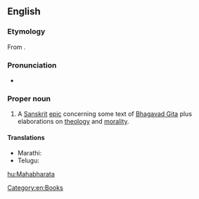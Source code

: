 ==English==

===Etymology===
From {{etyl|sa}} {{term|महाभारत|lang=sa|tr=Mahābhārata}}.

===Pronunciation===
* {{IPA|/məhabɚad̪ə/}}

===Proper noun===
{{wikipedia}}
{{en-proper noun}}

# {{Hinduism}} A [[Sanskrit]] [[epic]] concerning some text of [[Bhagavad Gita]] plus elaborations on [[theology]] and [[morality]].

====Translations====
{{trans-top|A Sanskrit epic}}
* Marathi: {{t|mr|महाभारत|n|tr=mahābhārata|sc=Deva}}
* Telugu: {{t|te|మహాభారతము|sc=Telu}}
{{trans-mid}}
{{trans-bottom}}

[[Category:en:Books]]

[[hu:Mahabharata]]